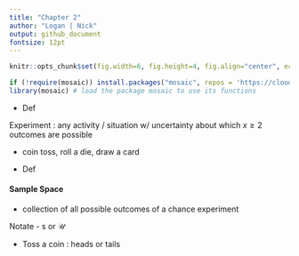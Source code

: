 ```yaml
---
title: "Chapter 2"
author: "Logan | Nick"
output: github_document
fontsize: 12pt
---
```


```r
knitr::opts_chunk$set(fig.width=6, fig.height=4, fig.align="center", echo = FALSE)
```

```r
if (!require(mosaic)) install.packages("mosaic", repos = 'https://cloud.r-project.org')
library(mosaic) # load the package mosaic to use its functions
```

- Def

Experiment : any activity / situation w/ uncertainty about which $x \ge 2$ outcomes are possible 

- coin toss, roll a die, draw a card

- Def

#### Sample Space

- collection of all possible outcomes of a chance experiment 

Notate - s or $\mathcal{U}$

- Toss a coin : heads or tails
